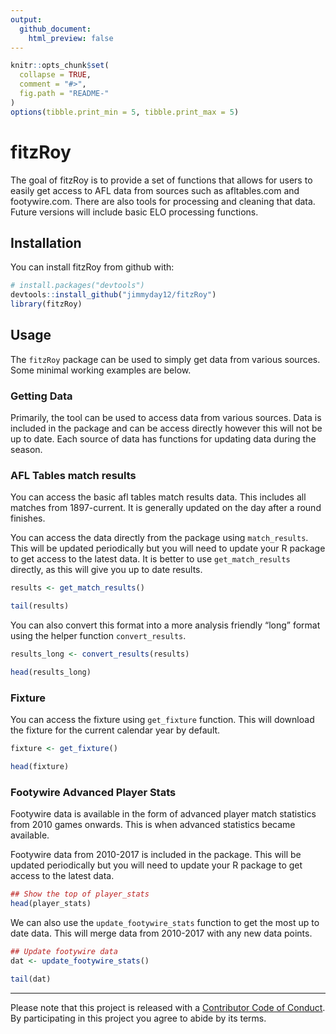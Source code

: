 ```yaml
---
output:
  github_document:
    html_preview: false
---
```


<!-- README.md is generated from README.Rmd. Please edit that file -->

```r
knitr::opts_chunk$set(
  collapse = TRUE,
  comment = "#>",
  fig.path = "README-"
)
options(tibble.print_min = 5, tibble.print_max = 5)
```

<!-- README.md is generated from README.Rmd. Please edit that file -->

# fitzRoy

The goal of fitzRoy is to provide a set of functions that allows for users to easily get access to AFL data from sources such as afltables.com and footywire.com. There are also tools for processing and cleaning that data. Future versions will include basic ELO processing functions. 

## Installation

You can install fitzRoy from github with:

```r
# install.packages("devtools")
devtools::install_github("jimmyday12/fitzRoy")
library(fitzRoy)
```

## Usage

The `fitzRoy` package can be used to simply get data from various sources. Some minimal working examples are below.

### Getting Data

Primarily, the tool can be used to access data from various sources. Data is included in the package and can be access directly however this will not be up to date. Each source of data has functions for updating data during the season. 

### AFL Tables match results
You can access the basic afl tables match results data. This includes all matches from 1897-current. It is generally updated on the day after a round finishes. 

You can access the data directly from the package using `match_results`. This will be updated periodically but you will need to update your R package to get access to the latest data. It is better to use `get_match_results` directly, as this will give you up to date results.

```r
results <- get_match_results()

tail(results)

```

You can also convert this format into a more analysis friendly "long" format using the helper function `convert_results`. 

```r
results_long <- convert_results(results)

head(results_long)
```

### Fixture
You can access the fixture using `get_fixture` function. This will download the fixture for the current calendar year by default. 

```r
fixture <- get_fixture()

head(fixture)
```
### Footywire Advanced Player Stats
Footywire data is available in the form of advanced player match statistics from 2010 games onwards. This is when advanced statistics became available.

Footywire data from 2010-2017 is included in the package. This will be updated periodically but you will need to update your R package to get access to the latest data.

```r
## Show the top of player_stats
head(player_stats)
```

We can also use the `update_footywire_stats` function to get the most up to date data. This will merge data from 2010-2017 with any new data points. 

```r
## Update footywire data
dat <- update_footywire_stats()

tail(dat)
```




---
Please note that this project is released with a [Contributor Code of Conduct](CONDUCT.md).
By participating in this project you agree to abide by its terms.
